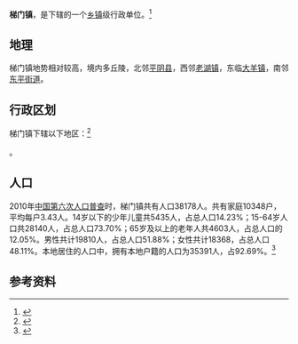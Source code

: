 {{中国乡级行政区|37/09/23/111/000}}

'''梯门镇'''，是{{PRC admin/fullname|37/09/23/111/000|3}}下辖的一个[[乡镇|乡镇]]级行政单位。<ref>{{PRC admin/ref sgc|{{PRC admin/parent|37/09/23/111/000}}}}</ref>

==地理==
梯门镇地势相对较高，境内多丘陵，北邻[[平阴县|平阴县]]，西邻[[老湖镇|老湖镇]]，东临[[大羊镇|大羊镇]]，南邻[[东平街道|东平街道]]。

== 行政区划 ==

梯门镇下辖以下地区：<ref>{{PRC admin/ref sgc|37/09/23/111/000}}</ref>

{{PRC admin/children|37/09/23/111/000}}。

== 人口 ==

2010年[[中国第六次人口普查|中国第六次人口普查]]时，梯门镇共有人口38178人。共有家庭10348户，平均每户3.43人。14岁以下的少年儿童共5435人，占总人口14.23%；15-64岁人口共28140人，占总人口73.70%；65岁及以上的老年人共4603人，占总人口的12.05%。男性共计19810人，占总人口51.88%；女性共计18368，占总人口48.11%。本地居住的人口中，拥有本地户籍的人口为35391人，占92.69%。<ref name="人口普查2010">{{cite web| url =http://www.yearbookchina.com/navipage-n2013030152000017.html| title =《中国2010年人口普查分乡、镇、街道资料》| author =中国国务院人口普查办公室、中国国家统计局人口就业统计司等| year =2010| website =统计年鉴分享平台| page =表15 山东省乡、镇、街道人口| format =收费| access-date =2018-07-19| archive-url =https://web.archive.org/web/20180719084356/http://www.yearbookchina.com/navipage-n2013030152000017.html| archive-date =2018-07-19| dead-url =no}}</ref>

== 参考资料 ==

{{reflist}}

{{行政区划小作品}}
{{PRC admin/navcat|37/09/23/111/000}}